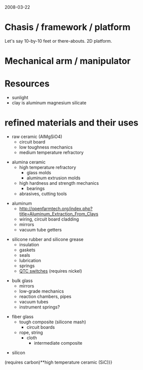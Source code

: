 2008-03-22

= Chasis / framework / platform =
Let's say 10-by-10 feet or there-abouts. 2D platform. 

= Mechanical arm / manipulator =

= Resources =
* sunlight
* clay is aluminum magnesium silicate

= refined materials and their uses =

*raw ceramic (AlMgSiO4)
**circuit board
**low toughness mechanics
**medium temperature refractory

*alumina ceramic
**high temperature refractory
***glass molds
***aluminum extrusion molds
**high hardness and strength mechanics
***bearings
**abrasives, cutting tools

* aluminum
**http://openfarmtech.org/index.php?title=Aluminum_Extraction_From_Clays
**wiring, circuit board cladding
** mirrors
**vacuum tube getters

* silicone rubber and silicone grease
** insulation
** gaskets
** seals
** lubrication
**springs
** [[QTC pills|QTC switches]] (requires nickel)

*bulk glass
**mirrors
**low-grade mechanics
**reaction chambers, pipes
**vacuum tubes
**instrument springs?

*fiber glass
**tough composite (silicone mash)
***circuit boards
**rope, string
***cloth
****intermediate composite

*silicon

(requires carbon)**high temperature ceramic (SiC)}}
